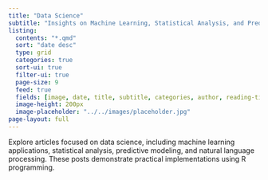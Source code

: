 ```yaml
---
title: "Data Science"
subtitle: "Insights on Machine Learning, Statistical Analysis, and Predictive Modeling"
listing:
  contents: "*.qmd"
  sort: "date desc"
  type: grid
  categories: true
  sort-ui: true
  filter-ui: true
  page-size: 9
  feed: true
  fields: [image, date, title, subtitle, categories, author, reading-time]
  image-height: 200px
  image-placeholder: "../../images/placeholder.jpg"
page-layout: full
---
```


Explore articles focused on data science, including machine learning applications, statistical analysis, predictive modeling, and natural language processing. These posts demonstrate practical implementations using R programming.
